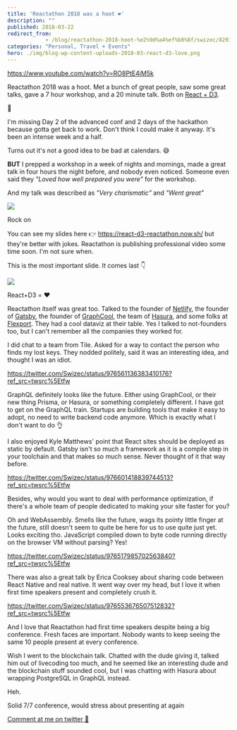 ```yaml
---
title: 'Reactathon 2018 was a hoot ❤️'
description: ""
published: 2018-03-22
redirect_from: 
            - /blog/reactathon-2018-hoot-%e2%9d%a4%ef%b8%8f/swizec/8293
categories: "Personal, Travel + Events"
hero: ./img/blog-wp-content-uploads-2018-03-react-d3-love.png
---
```


<https://www.youtube.com/watch?v=RO8PtE4jM5k>

Reactathon 2018 was a hoot. Met a bunch of great people, saw some great talks, gave a 7 hour workshop, and a 20 minute talk. Both on [React + D3](https://swizec.com/reactd3js).

🤘

I'm missing Day 2 of the advanced conf and 2 days of the hackathon because gotta get back to work. Don't think I could make it anyway. It's been an intense week and a half.

Turns out it's not a good idea to be bad at calendars. 😅

**BUT** I prepped a workshop in a week of nights and mornings, made a great talk in four hours the night before, and nobody even noticed. Someone even said they _"Loved how well prepared you were"_ for the workshop.

And my talk was described as _"Very charismatic"_ and _"Went great"_

![](./img/blog-wp-content-uploads-2018-03-rock-on.gif)

Rock on

You can see my slides here 👉 <https://react-d3-reactathon.now.sh/> but they're better with jokes. Reactathon is publishing professional video some time soon. I'm not sure when.

This is the most important slide. It comes last 👇

![](./img/blog-wp-content-uploads-2018-03-react-d3-love.png)

React+D3 = ❤️

Reactathon itself was great too. Talked to the founder of [Netlify](http://netlify.com/), the founder of [Gatsby](http://gatsbyjs.org), the founder of [GraphCool](https://www.graph.cool/), the team of [Hasura](https://hasura.io/), and some folks at [Flexport](https://www.flexport.com/). They had a cool dataviz at their table. Yes I talked to not-founders too, but I can't remember all the companies they worked for.

I did chat to a team from Tile. Asked for a way to contact the person who finds my lost keys. They nodded politely, said it was an interesting idea, and thought I was an idiot.

<https://twitter.com/Swizec/status/976561136383410176?ref_src=twsrc%5Etfw>

GraphQL definitely looks like the future. Either using GraphCool, or their new thing Prisma, or Hasura, or something completely different. I have got to get on the GraphQL train. Startups are building tools that make it easy to adopt, no need to write backend code anymore. Which is exactly what I don't want to do 👌

I also enjoyed Kyle Matthews' point that React sites should be deployed as static by default. Gatsby isn't so much a framework as it is a compile step in your toolchain and that makes so much sense. Never thought of it that way before.

<https://twitter.com/Swizec/status/976601418839744513?ref_src=twsrc%5Etfw>

Besides, why would you want to deal with performance optimization, if there's a whole team of people dedicated to making your site faster for you?

Oh and WebAssembly. Smells like the future, wags its pointy little finger at the future, still doesn't seem to quite be here for us to use quite just yet. Looks exciting tho. JavaScript compiled down to byte code running directly on the browser VM without parsing? Yes!

<https://twitter.com/Swizec/status/976517985702563840?ref_src=twsrc%5Etfw>

There was also a great talk by Erica Cooksey about sharing code between React Native and real native. It went way over my head, but I love it when first time speakers present and completely crush it.

<https://twitter.com/Swizec/status/976553676507512832?ref_src=twsrc%5Etfw>

And I love that Reactathon had first time speakers despite being a big conference. Fresh faces are important. Nobody wants to keep seeing the same 10 people present at every conference.

Wish I went to the blockchain talk. Chatted with the dude giving it, talked him out of livecoding too much, and he seemed like an interesting dude and the blockchain stuff sounded cool, but I was chatting with Hasura about wrapping PostgreSQL in GraphQL instead.

Heh.

Solid 7/7 conference, would stress about presenting at again

[Comment at me on twitter 🤙](https://twitter.com/swizec)
